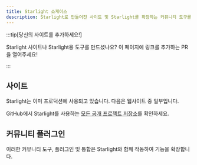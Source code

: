 ```yaml
---
title: Starlight 쇼케이스
description: Starlight로 만들어진 사이트 및 Starlight를 확장하는 커뮤니티 도구를 찾아보세요!
---
```


:::tip[당신의 사이트를 추가하세요!]

Starlight 사이트나 Starlight용 도구를 만드셨나요?
이 페이지에 링크를 추가하는 PR을 열어주세요!

:::

## 사이트


Starlight는 이미 프로덕션에 사용되고 있습니다. 다음은 웹사이트 중 일부입니다.

<FluidGrid>
	<Card
		title="Athena OS"
		href="https://athenaos.org"
		thumbnail="www.athenaos.org.png"
	/>
	<Card
		title="PubIndexAPI Docs"
		href="https://docs.pubindexapi.com/"
		thumbnail="docs.pubindexapi.com.png"
	/>
	<Card
		title="pls"
		href="https://dhruvkb.github.io/pls"
		thumbnail="dhruvkb.github.io-pls.png"
	/>
	<Card
		title="capo.js"
		href="https://rviscomi.github.io/capo.js/"
		thumbnail="capo.js.png"
	/>
	<Card
		title="Web Monetization API"
		href="https://webmonetization.org/"
		thumbnail="webmonetization.org.png"
	/>
	<Card
		title="QBCore Docs"
		href="https://brycerussell.github.io/qbcore-docs/"
		thumbnail="brycerussell.github.io-qbcore-docs.png"
	/>
	<Card title="har.fyi" href="https://har.fyi/" thumbnail="har.fyi.png" />
	<Card
		title="xs-dev docs"
		href="https://xs-dev.js.org"
		thumbnail="xs-dev.js.org.png"
	/>
	<Card
		title="Felicity"
		href="https://felicity.pages.dev/"
		thumbnail="felicity.pages.dev.png"
	/>
	<Card
		title="NgxEditor"
		href="https://sibiraj-s.github.io/ngx-editor/"
		thumbnail="sibiraj-s.github.io-ngx-editor.png"
	/>
	<Card
		title="Astro Error Pages"
		href="https://astro-error-page-documentation.vercel.app/"
		thumbnail="astro-error-page-documentation.vercel.app.png"
	/>
	<Card
		title="Terrateam Docs"
		href="https://terrateam.io/docs"
		thumbnail="terrateam.io-docs.png"
	/>
	<Card
		title="simple-fm"
		href="https://simple.arciniega.one"
		thumbnail="simple.arciniega.one.png"
	/>
	<Card
		title="CommandKit"
		href="https://commandkit.underctrl.io"
		thumbnail="commandkit.underctrl.io.png"
	/>
	<Card
		title="Obytes Starter"
		href="https://starter.obytes.com"
		thumbnail="starter.obytes.com.jpg"
	/>
</FluidGrid>

GitHub에서 Starlight를 사용하는 [모든 공개 프로젝트 저장소](https://github.com/withastro/starlight/network/dependents)를 확인하세요.

## 커뮤니티 플러그인


이러한 커뮤니티 도구, 플러그인 및 통합은 Starlight와 함께 작동하여 기능을 확장합니다.

<CardGrid>
	<LinkCard
		href="https://www.feelback.dev/blog/new-astro-starlight-integration/"
		title="FeelBack"
		description="문서 페이지에 사용자 피드백 시스템을 추가하세요."
	/>
	<LinkCard
		href="https://github.com/HiDeoo/starlight-blog"
		title="starlight-blog"
		description="문서 사이트에 블로그를 추가하세요."
	/>
	<LinkCard
		href="https://github.com/HiDeoo/starlight-links-validator"
		title="starlight-links-validator"
		description="Starlight 페이지에 끊어진 링크가 있는지 확인하세요."
	/>
	<LinkCard
		href="https://github.com/HiDeoo/starlight-typedoc"
		title="starlight-typedoc"
		description="TypeDoc을 사용하여 TypeScript에서 Starlight 페이지를 생성합니다."
	/>
	<LinkCard
		href="https://github.com/HiDeoo/starlight-openapi"
		title="starlight-openapi"
		description="OpenAPI/Swagger 사양에서 문서 페이지를 만드세요."
	/>
</CardGrid>
